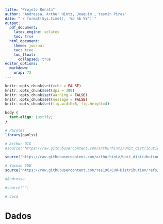 ---
title: "Projeto Renata"
author: "Andressa, Arthur Hintz, Joaquim , Yasmin Pires"
date: "`r format(Sys.time(), '%d %b %Y')`"
output:
  pdf_document:
    latex_engine: xelatex
    toc: true
  html_document:
    theme: journal
    toc: true
    toc_float:
      collapsed: true
editor_options:
  markdown:
    wrap: 72
---

```{r setup, include=FALSE}
knitr::opts_chunk$set(echo = FALSE)
knitr::opts_chunk$set(dpi = 300)
knitr::opts_chunk$set(warning = FALSE)
knitr::opts_chunk$set(message = FALSE)
knitr::opts_chunk$set(fig.width=6, fig.height=4)
```

```{css, echo = FALSE}
body {
  text-align: justify;
}
```

```{r, include=FALSE}
# Pacotes
library(gamlss)

```

```{r}
# Arthur UIG
#source("https://raw.githubusercontent.com/arthurhintz/Unit_distribution/refs/heads/main/UIG_functions.R")

source("https://raw.githubusercontent.com/arthurhintz/Unit_distribution/main/uiggamlss.R")
```


```{r}
# Yasmin CUW
source("https://raw.githubusercontent.com/Yas190/CUW-Distribution/refs/heads/main/CUW-FOR-GAMLSS.R")
```

```{r}
#Andressa

#source("")
```

```{r}
# Joca
```

# Dados

```{r}

```





